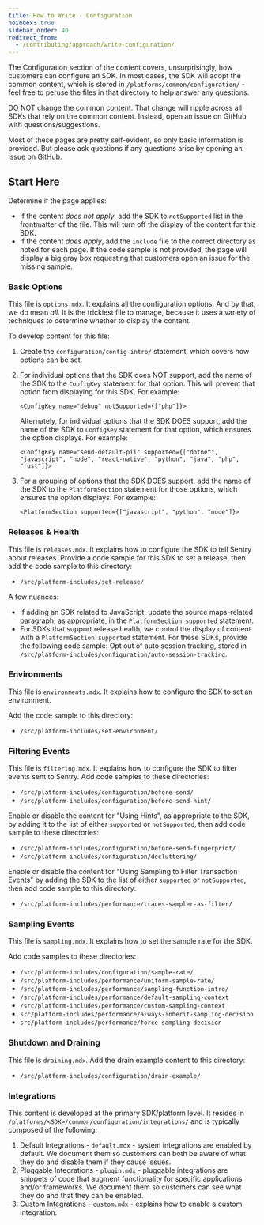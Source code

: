 ```yaml
---
title: How to Write - Configuration
noindex: true
sidebar_order: 40
redirect_from:
  - /contributing/approach/write-configuration/
---
```


The Configuration section of the content covers, unsurprisingly, how customers can configure an SDK. In most cases, the SDK will adopt the common content, which is stored in `/platforms/common/configuration/` - feel free to peruse the files in that directory to help answer any questions.

<Alert >

DO NOT change the common content. That change will ripple across all SDKs that rely on the common content. Instead, open an issue on GitHub with questions/suggestions.

</Alert >

Most of these pages are pretty self-evident, so only basic information is provided. But please ask questions if any questions arise by opening an issue on GitHub.

## Start Here

Determine if the page applies:

- If the content _does not apply_, add the SDK to `notSupported` list in the frontmatter of the file. This will turn off the display of the content for this SDK.
- If the content _does apply_, add the `include` file to the correct directory as noted for each page. If the code sample is not provided, the page will display a big gray box requesting that customers open an issue for the missing sample.

### Basic Options

This file is `options.mdx`. It explains all the configuration options. And by that, we do mean _all_. It is the trickiest file to manage, because it uses a variety of techniques to determine whether to display the content.

To develop content for this file:

1. Create the `configuration/config-intro/` statement, which covers how options can be set.
2. For individual options that the SDK does NOT support, add the name of the SDK to the `ConfigKey` statement for that option. This will prevent that option from displaying for this SDK. For example:

   `<ConfigKey name="debug" notSupported={["php"]}>`

   Alternately, for individual options that the SDK DOES support, add the name of the SDK to `ConfigKey` statement for that option, which ensures the option displays. For example:

   `<ConfigKey name="send-default-pii" supported={["dotnet", "javascript", "node", "react-native", "python", "java", "php", "rust"]}>`

3. For a grouping of options that the SDK DOES support, add the name of the SDK to the `PlatformSection` statement for those options, which ensures the option displays. For example:

   `<PlatformSection supported={["javascript", "python", "node"]}>`

### Releases & Health

This file is `releases.mdx`. It explains how to configure the SDK to tell Sentry about releases. Provide a code sample for this SDK to set a release, then add the code sample to this directory:

- `/src/platform-includes/set-release/`

A few nuances:

- If adding an SDK related to JavaScript, update the source maps-related paragraph, as appropriate, in the `PlatformSection supported` statement.
- For SDKs that support release health, we control the display of content with a `PlatformSection supported` statement. For these SDKs, provide the following code sample: Opt out of auto session tracking, stored in `/src/platform-includes/configuration/auto-session-tracking`.

### Environments

This file is `environments.mdx`. It explains how to configure the SDK to set an environment.

Add the code sample to this directory:

- `/src/platform-includes/set-environment/`

### Filtering Events

This file is `filtering.mdx`. It explains how to configure the SDK to filter events sent to Sentry. Add code samples to these directories:

- `/src/platform-includes/configuration/before-send/`
- `/src/platform-includes/configuration/before-send-hint/`

Enable or disable the content for "Using Hints", as appropriate to the SDK, by adding it to the list of either `supported` or `notSupported`, then add code sample to these directories:

- `/src/platform-includes/configuration/before-send-fingerprint/`
- `/src/platform-includes/configuration/decluttering/`

Enable or disable the content for "Using Sampling to Filter Transaction Events" by adding the SDK to the list of either `supported` or `notSupported`, then add code sample to this directory:

- `/src/platform-includes/performance/traces-sampler-as-filter/`

### Sampling Events

This file is `sampling.mdx`. It explains how to set the sample rate for the SDK.

Add code samples to these directories:

- `/src/platform-includes/configuration/sample-rate/`
- `/src/platform-includes/performance/uniform-sample-rate/`
- `/src/platform-includes/performance/sampling-function-intro/`
- `/src/platform-includes/performance/default-sampling-context`
- `/src/platform-includes/performance/custom-sampling-context`
- `src/platform-includes/performance/always-inherit-sampling-decision`
- `src/platform-includes/performance/force-sampling-decision`

### Shutdown and Draining

This file is `draining.mdx`. Add the drain example content to this directory:

- `/src/platform-includes/configuration/drain-example/`

### Integrations

This content is developed at the primary SDK/platform level. It resides in `/platforms/<SDK>/common/configuration/integrations/` and is typically composed of the following:

1. Default Integrations - `default.mdx` - system integrations are enabled by default. We document them so customers can both be aware of what they do and disable them if they cause issues.
2. Pluggable Integrations - `plugin.mdx` - pluggable integrations are snippets of code that augment functionality for specific applications and/or frameworks. We document them so customers can see what they do and that they can be enabled.
3. Custom Integrations - `custom.mdx` - explains how to enable a custom integration.
